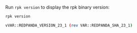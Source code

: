 Run `rpk version` to display the rpk binary version:

```bash
rpk version
```

```bash
vVAR::REDPANDA_VERSION_23_1 (rev VAR::REDPANDA_SHA_23_1)
```
